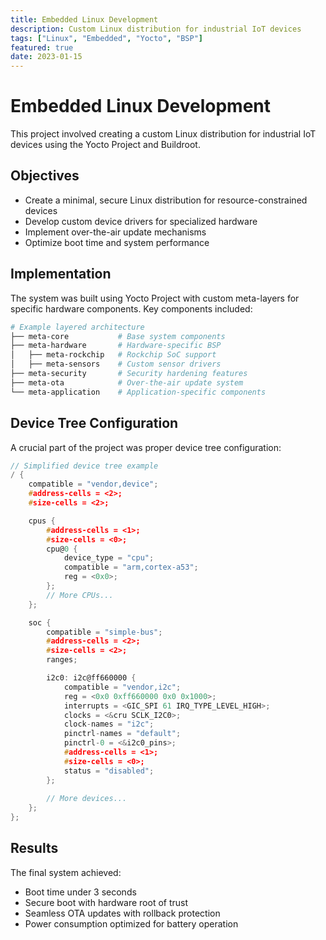 ```yaml
---
title: Embedded Linux Development
description: Custom Linux distribution for industrial IoT devices
tags: ["Linux", "Embedded", "Yocto", "BSP"]
featured: true
date: 2023-01-15
---
```


# Embedded Linux Development

This project involved creating a custom Linux distribution for industrial IoT devices using the Yocto Project and Buildroot.

## Objectives

- Create a minimal, secure Linux distribution for resource-constrained devices
- Develop custom device drivers for specialized hardware
- Implement over-the-air update mechanisms
- Optimize boot time and system performance

## Implementation

The system was built using Yocto Project with custom meta-layers for specific hardware components. Key components included:

```bash
# Example layered architecture
├── meta-core           # Base system components
├── meta-hardware       # Hardware-specific BSP
│   ├── meta-rockchip   # Rockchip SoC support
│   ├── meta-sensors    # Custom sensor drivers
├── meta-security       # Security hardening features
├── meta-ota            # Over-the-air update system
└── meta-application    # Application-specific components
```

## Device Tree Configuration

A crucial part of the project was proper device tree configuration:

```c
// Simplified device tree example
/ {
    compatible = "vendor,device";
    #address-cells = <2>;
    #size-cells = <2>;

    cpus {
        #address-cells = <1>;
        #size-cells = <0>;
        cpu@0 {
            device_type = "cpu";
            compatible = "arm,cortex-a53";
            reg = <0x0>;
        };
        // More CPUs...
    };

    soc {
        compatible = "simple-bus";
        #address-cells = <2>;
        #size-cells = <2>;
        ranges;

        i2c0: i2c@ff660000 {
            compatible = "vendor,i2c";
            reg = <0x0 0xff660000 0x0 0x1000>;
            interrupts = <GIC_SPI 61 IRQ_TYPE_LEVEL_HIGH>;
            clocks = <&cru SCLK_I2C0>;
            clock-names = "i2c";
            pinctrl-names = "default";
            pinctrl-0 = <&i2c0_pins>;
            #address-cells = <1>;
            #size-cells = <0>;
            status = "disabled";
        };
        
        // More devices...
    };
};
```

## Results

The final system achieved:

- Boot time under 3 seconds
- Secure boot with hardware root of trust
- Seamless OTA updates with rollback protection
- Power consumption optimized for battery operation 
